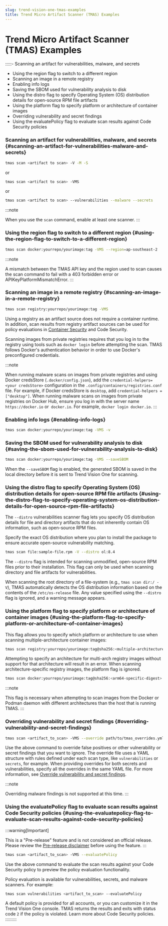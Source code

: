 ```yaml
---
slug: trend-vision-one-tmas-examples
title: Trend Micro Artifact Scanner (TMAS) Examples
---
```

# Trend Micro Artifact Scanner (TMAS) Examples

:::::- Scanning an artifact for vulnerabilities, malware, and secrets
- Using the region flag to switch to a different region
- Scanning an image in a remote registry
- Enabling info logs
- Saving the SBOM used for vulnerability analysis to disk
- Using the distro flag to specify Operating System (OS) distribution details for open-source RPM file artifacts
- Using the platform flag to specify platform or architecture of container images
- Overriding vulnerability and secret findings
- Using the evaluatePolicy flag to evaluate scan results against Code Security policies

### Scanning an artifact for vulnerabilities, malware, and secrets {#scanning-an-artifact-for-vulnerabilities-malware-and-secrets}

```bash
tmas scan <artifact to scan> -V -M -S
```

or

```bash
tmas scan <artifact to scan> -VMS
```

or

```bash
tmas scan <artifact to scan> --vulnerabilities --malware --secrets
```

:::note

When you use the `scan` command, enable at least one scanner.
:::

### Using the region flag to switch to a different region {#using-the-region-flag-to-switch-to-a-different-region}

```bash
tmas scan docker:yourrepo/yourimage:tag -VMS --region=ap-southeast-2
```

:::note

A mismatch between the TMAS API key and the region used to scan causes the scan command to fail with a 403 forbidden error or APIKeyPlatformMismatchError.
:::

### Scanning an image in a remote registry {#scanning-an-image-in-a-remote-registry}

```bash
tmas scan registry:yourrepo/yourimage:tag -VMS
```

Using a registry as an artifact source does not require a container runtime. In addition, scan results from registry artifact sources can be used for policy evaluations in [Container Security](http://admin3.trendmicro.com/en-us/enterprise/trend-vision-one/cloudsecurityoperati/about-container-secu/containerprotection/configure-the-trend-/tmas-integrate.aspx) and Code Security.

Scanning images from private registries requires that you log in to the registry using tools such as `docker login` before attempting the scan. TMAS follows Docker's authentication behavior in order to use Docker's preconfigured credentials.

:::note

When running malware scans on images from private registries and using Docker credsStore (`.docker/config.json`), add the `credential-helpers=<your credsStore>` configuration in the `.config/containers/registries.conf` file. For example, if Docker credsStore is `desktop`, add `credential-helpers = ["desktop"]`. When running malware scans on images from private registries on Docker Hub, ensure you log in with the server name `https://docker.io` or` docker.io`. For example, `docker login docker.io`.
:::

### Enabling info logs {#enabling-info-logs}

```bash
tmas scan docker:yourrepo/yourimage:tag -VMS -v
```

### Saving the SBOM used for vulnerability analysis to disk {#saving-the-sbom-used-for-vulnerability-analysis-to-disk}

```bash
tmas scan docker:yourrepo/yourimage:tag -VMS --saveSBOM
```

When the `--saveSBOM` flag is enabled, the generated SBOM is saved in the local directory before it is sent to Trend Vision One for scanning.

### Using the distro flag to specify Operating System (OS) distribution details for open-source RPM file artifacts {#using-the-distro-flag-to-specify-operating-system-os-distribution-details-for-open-source-rpm-file-artifacts}

The `--distro` vulnerabilities scanner flag lets you specify OS distribution details for file and directory artifacts that do not inherently contain OS information, such as open-source RPM files.

Specify the exact OS distribution where you plan to install the package to ensure accurate open-source vulnerability matching.

```bash
tmas scan file:sample-file.rpm -V --distro ol:8.4
```

The `--distro` flag is intended for scanning unmodified, open-source RPM files prior to their installation. This flag can only be used when scanning directory and file artifacts for vulnerabilities.

When scanning the root directory of a file-system (e.g., `tmas scan dir:/ -V`), TMAS automatically detects the OS distribution information based on the contents of the `/etc/os-release` file. Any value specified using the `--distro` flag is ignored, and a warning message appears.

### Using the platform flag to specify platform or architecture of container images {#using-the-platform-flag-to-specify-platform-or-architecture-of-container-images}

This flag allows you to specify which platform or architecture to use when scanning multiple-architecture container images:

```bash
tmas scan registry:yourrepo/yourimage:tag@sha256:<multiple-architecture-digest> -VMS --platform=arm64
```

Attempting to specify an architecture for multi-arch registry images without support for that architecture will result in an error. When scanning architecture-specific registry images, the platform flag is ignored.

```bash
tmas scan docker:yourrepo/yourimage:tag@sha256:<arm64-specific-digest> -VMS --platform=arm64
```

:::note

This flag is necessary when attempting to scan images from the Docker or Podman daemon with different architectures than the host that is running TMAS.
:::

### Overriding vulnerability and secret findings {#overriding-vulnerability-and-secret-findings}

```bash
tmas scan <artifact_to_scan> -VMS --override path/to/tmas_overrides.yml
```

Use the above command to override false positives or other vulnerability or secret findings that you want to ignore. The override file uses a YAML structure with rules defined under each scan type, like `vulnerabilities` or `secrets`, for example. When providing overrides for both secrets and vulnerabilities, specify all the overrides in the same YAML file. For more information, see [Override vulnerability and secret findings](override-vulnerability-findings.mdx).

:::note

Overriding malware findings is not supported at this time.
:::

### Using the evaluatePolicy flag to evaluate scan results against Code Security policies {#using-the-evaluatepolicy-flag-to-evaluate-scan-results-against-code-security-policies}

:::warning[Important]

This is a "Pre-release" feature and is not considered an official release. Please review the [Pre-release disclaimer](pre-release-disclaimer.mdx) before using the feature.
:::

```bash
tmas scan <artifact_to_scan> -VMS --evaluatePolicy
```

Use the above command to evaluate the scan results against your Code Security policy to preview the policy evaluation functionality.

Policy evaluation is available for vulnerabilities, secrets, and malware scanners. For example:

```bash
tmas scan vulnerabilities <artifact_to_scan> --evaluatePolicy
```

A default policy is provided for all accounts, or you can customize it in the Trend Vision One console. TMAS returns the results and exits with status code `2` if the policy is violated. Learn more about Code Security policies.
:::::::::
